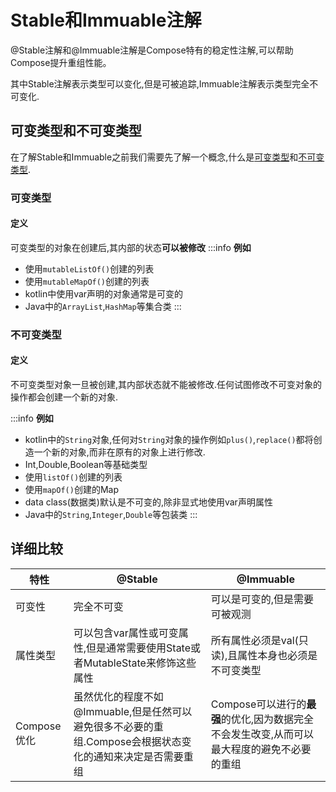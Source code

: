 # Stable和Immuable注解

@Stable注解和@Immuable注解是Compose特有的稳定性注解,可以帮助Compose提升重组性能。

其中Stable注解表示类型可以变化,但是可被追踪,Immuable注解表示类型完全不可变化.

## 可变类型和不可变类型

在了解Stable和Immuable之前我们需要先了解一个概念,什么是[可变类型](#可变类型)和[不可变类型](#不可变类型).

### 可变类型
#### 定义
可变类型的对象在创建后,其内部的状态**可以被修改**
:::info
**例如**
* 使用`mutableListOf()`创建的列表
* 使用`mutableMapOf()`创建的列表
* kotlin中使用var声明的对象通常是可变的
* Java中的`ArrayList`,`HashMap`等集合类
:::

### 不可变类型
#### 定义
不可变类型对象一旦被创建,其内部状态就不能被修改.任何试图修改不可变对象的操作都会创建一个新的对象.

:::info
**例如**
* kotlin中的`String`对象,任何对`String`对象的操作例如`plus()`,`replace()`都将创造一个新的对象,而非在原有的对象上进行修改.
* Int,Double,Boolean等基础类型
* 使用`listOf()`创建的列表
* 使用`mapOf()`创建的Map
* data class(数据类)默认是不可变的,除非显式地使用var声明属性
* Java中的`String`,`Integer`,`Double`等包装类
:::

## 详细比较
|特性|@Stable|@Immuable|
|---|---|---|
|可变性|完全不可变|可以是可变的,但是需要可被观测|
|属性类型|可以包含var属性或可变属性,但是通常需要使用State或者MutableState来修饰这些属性|所有属性必须是val(只读),且属性本身也必须是不可变类型|
|Compose优化|虽然优化的程度不如@Immuable,但是任然可以避免很多不必要的重组.Compose会根据状态变化的通知来决定是否需要重组|Compose可以进行的**最强**的优化,因为数据完全不会发生改变,从而可以最大程度的避免不必要的重组|

